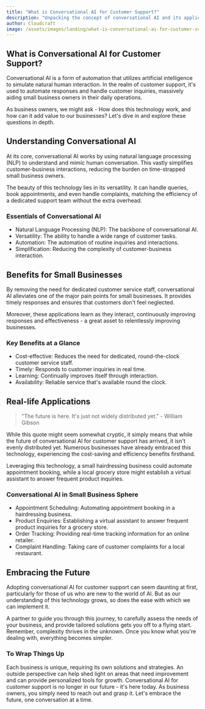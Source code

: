 ```yaml
---
title: "What is Conversational AI for Customer Support?"
description: "Unpacking the concept of conversational AI and its application in customer support for small businesses."
author: Cloudcraft
image: /assets/images/landing/what-is-conversational-ai-for-customer-support.jpg
---
```


## What is Conversational AI for Customer Support?

Conversational AI is a form of automation that utilizes artificial intelligence to simulate natural human interaction. In the realm of customer support, it's used to automate responses and handle customer inquiries, massively aiding small business owners in their daily operations.

As business owners, we might ask - How does this technology work, and how can it add value to our businesses? Let's dive in and explore these questions in depth.

<ContactServicesBlurb />

## Understanding Conversational AI

At its core, conversational AI works by using natural language processing (NLP) to understand and mimic human conversation. This vastly simplifies customer-business interactions, reducing the burden on time-strapped small business owners.

The beauty of this technology lies in its versatility. It can handle queries, book appointments, and even handle complaints, matching the efficiency of a dedicated support team without the extra overhead.

### Essentials of Conversational AI

 * Natural Language Processing (NLP): The backbone of conversational AI.
 * Versatility: The ability to handle a wide range of customer tasks.
 * Automation: The automation of routine inquiries and interactions.
 * Simplification: Reducing the complexity of customer-business interaction.


## Benefits for Small Businesses

By removing the need for dedicated customer service staff, conversational AI alleviates one of the major pain points for small businesses. It provides timely responses and ensures that customers don't feel neglected.

Moreover, these applications learn as they interact, continuously improving responses and effectiveness - a great asset to relentlessly improving businesses.

### Key Benefits at a Glance

 * Cost-effective: Reduces the need for dedicated, round-the-clock customer service staff.
 * Timely: Responds to customer inquiries in real time.
 * Learning: Continually improves itself through interaction.
 * Availability: Reliable service that's available round the clock.

<GetStartedBlurb />

## Real-life Applications

<blockquote> "The future is here. It's just not widely distributed yet." - William Gibson </blockquote>

While this quote might seem somewhat cryptic, it simply means that while the future of conversational AI for customer support has arrived, it isn't evenly distributed yet. Numerous businesses have already embraced this technology, experiencing the cost-saving and efficiency benefits firsthand.

Leveraging this technology, a small hairdressing business could automate appointment booking, while a local grocery store might establish a virtual assistant to answer frequent product inquiries. 

### Conversational AI in Small Business Sphere

 * Appointment Scheduling: Automating appointment booking in a hairdressing business. 
 * Product Enquiries: Establishing a virtual assistant to answer frequent product inquiries for a grocery store.
 * Order Tracking: Providing real-time tracking information for an online retailer.
 * Complaint Handling: Taking care of customer complaints for a local restaurant.

## Embracing the Future

Adopting conversational AI for customer support can seem daunting at first, particularly for those of us who are new to the world of AI. But as our understanding of this technology grows, so does the ease with which we can implement it.

A partner to guide you through this journey, to carefully assess the needs of your business, and provide tailored solutions gets you off to a flying start. Remember, complexity thrives in the unknown. Once you know what you're dealing with, everything becomes simpler.

### To Wrap Things Up

Each business is unique, requiring its own solutions and strategies. An outside perspective can help shed light on areas that need improvement and can provide personalized tools for growth. Conversational AI for customer support is no longer in our future - it's here today. As business owners, you simply need to reach out and grasp it. Let's embrace the future, one conversation at a time.
